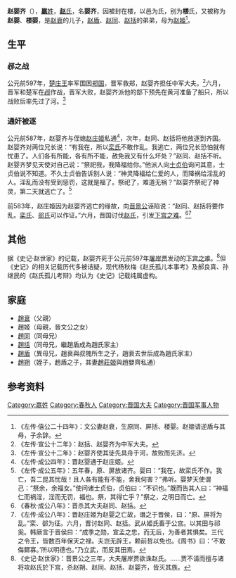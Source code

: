 {{Otheruses|other=名为赵婴的其他人物|赵婴}}
{{Infobox 先秦人物
|名称= 赵婴齐
|姓= [[嬴姓|嬴姓]]
|氏= [[赵氏|赵氏]]、樓氏
|名= 婴齐
|字=
|别名= 
|别字=
|谥号= 
|时代= 春秋时期
|国家=[[晋国|晋国]]
|身份=[[晋国|晋国]][[中军大夫|中军大夫]] 
|出生日期=
|逝世日期=
|在位=
|父= 赵衰
|母親= 赵姬
|正妻=
|妾=
|子女= 
|太子=
}}

'''赵婴齐'''（{{bd|？||？||}}），[[嬴姓|'''嬴'''姓]]，[[赵氏|'''赵'''氏]]，名'''婴齐'''，因被封在楼，以邑为氏，别为'''楼'''氏，又被称为'''赵婴'''、'''楼婴'''，是[[赵衰|赵衰]]的儿子，[[赵盾|赵盾]]、[[赵同|赵同]]、[[赵括_(春秋)|赵括]]的弟弟，母为[[赵姬_(赵衰)|赵姬]]<ref>《左传·僖公二十四年》：文公妻赵衰，生原同、屏括、楼婴。赵姬请逆盾与其母，子余辞。</ref>。

== 生平 ==
=== 邲之战 ===
{{main|邲之战}}
公元前597年，[[楚庄王|楚庄王]]率军围困[[郑国|郑国]]，晋军救郑，赵婴齐担任中军大夫。<ref>《左传·宣公十二年》：赵括、赵婴齐为中军大夫。</ref>六月，晋军和楚军在[[邲之战|邲]]作战，晋军大败，赵婴齐派他的部下预先在黄河准备了船只，所以战败后率先过了河。<ref>《左传·宣公十二年》：赵婴齐使其徒先具舟于河，故败而先济。</ref>

=== 通奸被逐 ===
{{Main|下宮之難}}
公元前587年，赵婴齐与侄媳[[赵庄姬|赵庄姬]]私通<ref>《左传·成公四年》：晋赵婴通于赵庄姬。</ref>，次年，赵同、赵括将他放逐到齐国。赵婴齐对两位兄长说：“有我在，所以[[欒氏_(晉國)|栾氏]]不敢作乱。我逃亡，两位兄长恐怕就有忧患了。人们各有所能，各有所不能，赦免我又有什么坏处？”赵同、赵括不听。赵婴齐梦见天使对自己说：“祭祀我，我降福给你。”他派人向[[士贞伯|士贞伯]]询问其意，士贞伯说不知道。不久士贞伯告诉别人说：“神灵降福给仁爱的人，而降祸给淫乱的人。淫乱而没有受到惩罚，这就是福了。祭祀了，难道无祸？”赵婴齐祭祀了神灵，第二天就逃亡了。<ref>《左传·成公五年》：五年春，原、屏放诸齐。婴曰：“我在，故栾氏不作。我亡，吾二昆其忧哉！且人各有能有不能，舍我何害？”弗听。婴梦天使谓己：“祭余，余福女。”使问诸士贞伯，贞伯曰：“不识也。”既而告其人曰：“神福仁而祸淫，淫而无罚，福也。祭，其得亡乎？”祭之，之明日而亡。</ref>

前583年，赵庄姬因为赵婴齐逃亡的缘故，向[[晋景公|晋景公]]诬陷说：“赵同、赵括将要作乱。[[欒氏_(晉國)|栾氏]]、[[郤氏|郤氏]]可以作证。”六月，晋国讨伐[[趙姓|赵氏]]，引发[[下宫之难|下宫之难]]。<ref>《春秋·成公八年》：晋杀其大夫赵同、赵括。</ref><ref>《左传·成公八年》：晋赵庄姬为赵婴之亡故，谮之于晋侯，曰：“原、屏将为乱。”栾、郤为征。六月，晋讨赵同、赵括。武从姬氏畜于公宫。以其田与祁奚。韩厥言于晋侯曰：“成季之勋，宣孟之忠，而无后，为善者其惧矣。三代之令王，皆数百年保天之禄。夫岂无辟王，赖前哲以免也。《周书》曰：‘不敢侮鳏寡。’所以明德也。”乃立武，而反其田焉。</ref>

== 其他 ==
据《史记·赵世家》的记载，赵婴齐死于公元前597年[[屠岸贾|屠岸贾]]发动的[[下宫之难|下宫之难]]。<ref>《史记·赵世家》：晋景公之三年，大夫屠岸贾欲诛赵氏。……贾不请而擅与诸将攻赵氏於下宫，杀赵朔、赵同、赵括、赵婴齐，皆灭其族。</ref>但《史记》的相关记载历代多被诘疑，现代杨秋梅《赵氏孤儿本事考》及郝良真、孙继民的《赵氏孤儿考辩》均认为《史记》记载纯属虚构。

== 家庭 ==
* [[趙衰|趙衰]]（父親）
* 趙姬（母親，晉文公之女）
* [[趙同|趙同]]（同母兄）
* [[趙括_(春秋)|趙括]]（同母兄，繼趙盾成為趙氏家主）
* [[趙盾|趙盾]]（異母兄，趙衰與叔隗所生之子，趙衰去世后成為趙氏家主）
* [[趙朔|趙朔]]（姪子，趙盾之子，其妻[[趙莊姬|趙莊姬]]與趙嬰齊私通）

== 参考资料 ==
{{reflist}}

{{Authority control}}
{{DEFAULTSORT:Zhao}}
[[Category:嬴姓|Category:嬴姓]]
[[Category:春秋人|Category:春秋人]]
[[Category:晋国大夫|Category:晋国大夫]]
[[Category:晋国军事人物|Category:晋国军事人物]]